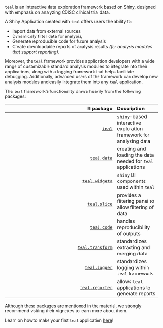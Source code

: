 `teal` is an interactive data exploration framework based on Shiny, designed with emphasis on analyzing CDISC clinical trial data.

A Shiny Application created with `teal` offers users the ability to:

- Import data from external sources;
- Dynamically filter data for analysis;
- Generate reproducible code for future analysis
- Create downloadable reports of analysis results _(for analysis modules that support reporting)_.

Moreover, the `teal` framework provides application developers with a wide range of customizable standard analysis modules to integrate into their applications, along with a logging framework that helps facilitate debugging.
Additionally, advanced users of the framework can develop new analysis modules and easily integrate them into any `teal` application.

The `teal` framework's functionality draws heavily from the following packages:  

| R package                                                                | Description                  |
|-------------------------------------------------------------------------:|:-----------------------------|
|[`teal`](https://github.com/insightsengineering/teal)                     | `shiny`-based interactive exploration framework for analyzing data|
|[`teal.data`](https://github.com/insightsengineering/teal.data)           | creating and loading the data needed for `teal` applications|
|[`teal.widgets`](https://github.com/insightsengineering/teal.widgets)     | `shiny` UI components used within `teal`|
|[`teal.slice`](https://github.com/insightsengineering/teal.slice)         | provides a filtering panel to allow filtering of data|
|[`teal.code`](https://github.com/insightsengineering/teal.code)           | handles reproducibility of outputs|
|[`teal.transform`](https://github.com/insightsengineering/teal.transform) | standardizes extracting and merging data|
|[`teal.logger`](https://github.com/insightsengineering/teal.logger)       | standardizes logging within `teal` framework|
|[`teal.reporter`](https://github.com/insightsengineering/teal.reporter)   | allows `teal` applications to generate reports|

Although these packages are mentioned in the material, we strongly recommend visiting their vignettes to learn more about them.

Learn on how to make your first `teal` application [here](https://insightsengineering.github.io/teal/main/articles/teal.html)!
